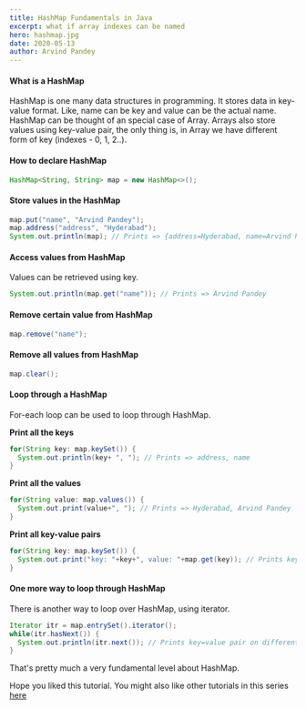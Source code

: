 ```yaml
---
title: HashMap Fundamentals in Java
excerpt: what if array indexes can be named
hero: hashmap.jpg
date: 2020-05-13
author: Arvind Pandey
---
```


#### What is a HashMap

HashMap is one many data structures in programming. It stores data in key-value format.
Like, name can be key and value can be the actual name.
HashMap can be thought of an special case of Array.
Arrays also store values using key-value pair, the only thing is, in Array we have different form of key (indexes - 0, 1, 2..).

#### How to declare HashMap

```java
HashMap<String, String> map = new HashMap<>();
```

#### Store values in the HashMap

```java
map.put("name", "Arvind Pandey");
map.address("address", "Hyderabad");
System.out.println(map); // Prints => {address=Hyderabad, name=Arvind Pandey}
```

#### Access values from HashMap

Values can be retrieved using key.

```java
System.out.println(map.get("name")); // Prints => Arvind Pandey
```

#### Remove certain value from HashMap

```java
map.remove("name");
```

#### Remove all values from HashMap

```java
map.clear();
```
#### Loop through a HashMap

For-each loop can be used to loop through HashMap.

**Print all the keys**

```java
for(String key: map.keySet()) {
  System.out.println(key+ ", "); // Prints => address, name
}
```

**Print all the values**

```java
for(String value: map.values()) {
  System.out.print(value+", "); // Prints => Hyderabad, Arvind Pandey
}
```

**Print all key-value pairs**

```java
for(String key: map.keySet()) {
  System.out.print("key: "+key+", value: "+map.get(key)); // Prints key:value pair on different line
}
```

#### One more way to loop through HashMap

There is another way to loop over HashMap, using iterator.

```java
Iterator itr = map.entrySet().iterator();
while(itr.hasNext()) {
  System.out.println(itr.next()); // Prints key=value pair on different line
}
```

That's pretty much a very fundamental level about HashMap.

Hope you liked this tutorial.
You might also like other tutorials in this series <a href="/data-structure-fundamentals-in-java">here</a>